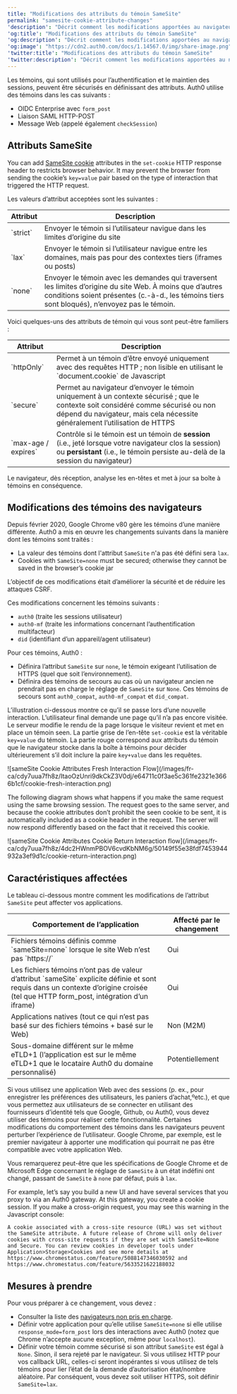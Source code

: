 ```yaml
---
title: "Modifications des attributs du témoin SameSite"
permalink: "samesite-cookie-attribute-changes"
'description': "Décrit comment les modifications apportées au navigateur, telles que l’attribut de témoin SameSite, affectent vos applications Web qui intègrent du contenu provenant de domaines tiers."
'og:title': "Modifications des attributs du témoin SameSite"
'og:description': "Décrit comment les modifications apportées au navigateur, telles que l’attribut de témoin SameSite, affectent vos applications Web qui intègrent du contenu provenant de domaines tiers."
'og:image': "https://cdn2.auth0.com/docs/1.14567.0/img/share-image.png"
'twitter:title': "Modifications des attributs du témoin SameSite"
'twitter:description': "Décrit comment les modifications apportées au navigateur, telles que l’attribut de témoin SameSite, affectent vos applications Web qui intègrent du contenu provenant de domaines tiers."
---
```


Les témoins, qui sont utilisés pour l’authentification et le maintien des sessions, peuvent être sécurisés en définissant des attributs. Auth0 utilise des témoins dans les cas suivants :

* OIDC Enterprise avec `form_post`
* Liaison <Tooltip href="/docs/docs/fr-ca/glossary?term=security-assertion-markup-language" tip="Security Assertion Markup Language (SAML)
Protocole normalisé permettant à deux parties d’échanger des informations d’authentification sans mot de passe." cta="Voir le glossaire">SAML</Tooltip> HTTP-POST
* Message Web (appelé également `checkSession`)

## Attributs SameSite

You can add [SameSite cookie](https://developer.mozilla.org/en-US/docs/Web/HTTP/Headers/Set-Cookie/SameSite) attributes in the `set-cookie` HTTP response header to restricts browser behavior. It may prevent the browser from sending the cookie’s `key=value` pair based on the type of interaction that triggered the HTTP request.

Les valeurs d’attribut acceptées sont les suivantes :

<table class="table"><thead>
<tr>
<th>Attribut</th>
<th>Description</th>
</tr>
</thead>
<tbody>
<tr>
<td>`strict`</td>
<td>Envoyer le témoin si l’utilisateur navigue dans les limites d’origine du site</td>
</tr>
<tr>
<td>`lax`</td>
<td>Envoyer le témoin si l’utilisateur navigue entre les domaines, mais pas pour des contextes tiers (iframes ou posts)</td>
</tr>
<tr>
<td>`none`</td>
<td>Envoyer le témoin avec les demandes qui traversent les limites d’origine du site Web. À moins que d’autres conditions soient présentes (c.-à-d., les témoins tiers sont bloqués), n’envoyez pas le témoin.</td>
</tr>
</tbody>
</table>

Voici quelques-uns des attributs de témoin qui vous sont peut-être familiers :

<table class="table"><thead>
<tr>
<th>Attribut</th>
<th>Description</th>
</tr>
</thead>
<tbody>
<tr>
<td>`httpOnly`</td>
<td>Permet à un témoin d’être envoyé uniquement avec des requêtes HTTP ; non lisible en utilisant le `document.cookie` de Javascript</td>
</tr>
<tr>
<td>`secure`</td>
<td>Permet au navigateur d’envoyer le témoin uniquement à un contexte sécurisé ; que le contexte soit considéré comme sécurisé ou non dépend du navigateur, mais cela nécessite généralement l’utilisation de HTTPS</td>
</tr>
<tr>
<td>`max-age / expires`</td>
<td>Contrôle si le témoin est un témoin de <strong>session</strong> (i.e., jeté lorsque votre navigateur clos la session) ou <strong>persistant</strong> (i.e., le témoin persiste au-delà de la session du navigateur)</td>
</tr>
</tbody>
</table>

Le navigateur, dès réception, analyse les en-têtes et met à jour sa boîte à témoins en conséquence.

## Modifications des témoins des navigateurs

Depuis février 2020, Google Chrome v80 gère les témoins d’une manière différente. Auth0 a mis en œuvre les changements suivants dans la manière dont les témoins sont traités :

* La valeur des témoins dont l'attribut `SameSite` n'a pas été défini sera `lax`.
* Cookies with `SameSite=none` must be secured; otherwise they cannot be saved in the browser’s cookie jar

L’objectif de ces modifications était d’améliorer la sécurité et de réduire les attaques CSRF.

Ces modifications concernent les témoins suivants :

* `auth0` (traite les sessions utilisateur)
* `auth0-mf` (traite les informations concernant l’authentification multifacteur)
* `did` (identifiant d’un appareil/agent utilisateur)

Pour ces témoins, Auth0 :

* Définira l’attribut `SameSite` sur `none`, le témoin exigeant l’utilisation de HTTPS (quel que soit l’environnement).
* Définira des témoins de secours au cas où un navigateur ancien ne prendrait pas en charge le réglage de `SameSite` sur `None`. Ces témoins de secours sont `auth0_compat`, `auth0-mf_compat` et `did_compat`.

L’illustration ci-dessous montre ce qu’il se passe lors d’une nouvelle interaction. L’utilisateur final demande une page qu’il n’a pas encore visitée. Le serveur modifie le rendu de la page lorsque le visiteur revient et met en place un témoin seen. La partie grise de l’en-tête `set-cookie` est la véritable `key=value` du témoin. La partie rouge correspond aux attributs du témoin que le navigateur stocke dans la boîte à témoins pour décider ultérieurement s’il doit inclure la paire `key+value` dans les requêtes.

<Frame>![sameSite Cookie Attributes Fresh Interaction Flow](/images/fr-ca/cdy7uua7fh8z/ItaoOzUnri9dkCkZ3V0dj/e64711c0f3ae5c361fe2321e3666b1cf/cookie-fresh-interaction.png)</Frame>

The following diagram shows what happens if you make the same request using the same browsing session. The request goes to the same server, and because the cookie attributes don’t prohibit the seen cookie to be sent, it is automatically included as a cookie header in the request. The server will now respond differently based on the fact that it received this cookie.

<Frame>![sameSite Cookie Attributes Cookie Return Interaction flow](/images/fr-ca/cdy7uua7fh8z/4dc2HWnmPBOV6cvdKbNM6g/50149f55e38fdf7453944932a3ef9d1c/cookie-return-interaction.png)</Frame>

## Caractéristiques affectées

Le tableau ci-dessous montre comment les modifications de l’attribut `SameSite` peut affecter vos applications.

<table class="table"><thead>
<tr>
<th>Comportement de l’application</th>
<th>Affecté par le changement</th>
</tr>
</thead>
<tbody>
<tr>
<td>Fichiers témoins définis comme `sameSite=none` lorsque le site Web n’est pas `https://`</td>
<td>Oui</td>
</tr>
<tr>
<td>Les fichiers témoins n’ont pas de valeur d’attribut `sameSite` explicite définie et sont requis dans un contexte d’origine croisée (tel que HTTP form_post, intégration d’un iframe)</td>
<td>Oui</td>
</tr>
<tr>
<td>Applications natives (tout ce qui n’est pas basé sur des fichiers témoins + basé sur le Web)</td>
<td>Non (M2M)</td>
</tr>
<tr>
<td>Sous-domaine différent sur le même eTLD+1 (l’application est sur le même eTLD+1 que le locataire Auth0 du domaine personnalisé)</td>
<td>Potentiellement</td>
</tr>
</tbody>
</table>

Si vous utilisez une application Web avec des sessions (p. ex., pour enregistrer les préférences des utilisateurs, les paniers d’achat,ºetc.), et que vous permettez aux utilisateurs de se connecter en utilisant des fournisseurs d’identité tels que Google, Github, ou Auth0, vous devez utiliser des témoins pour réaliser cette fonctionnalité. Certaines modifications du comportement des témoins dans les navigateurs peuvent perturber l’expérience de l’utilisateur. Google Chrome, par exemple, est le premier navigateur à apporter une modification qui pourrait ne pas être compatible avec votre application Web.

Vous remarquerez peut-être que les spécifications de Google Chrome et de Microsoft Edge concernant le réglage de `SameSite` à un état indéfini ont changé, passant de `SameSite` à `none` par défaut, puis à `lax`.

For example, let’s say you build a new UI and have several services that you proxy to via an Auth0 gateway. At this gateway, you create a cookie session. If you make a cross-origin request, you may see this warning in the Javascript console:

`A cookie associated with a cross-site resource (URL) was set without the SameSite attribute. A future release of Chrome will only deliver cookies with cross-site requests if they are set with SameSite=None and Secure. You can review cookies in developer tools under Application>Storage>Cookies and see more details at https://www.chromestatus.com/feature/5088147346030592 and https://www.chromestatus.com/feature/5633521622188032`

## Mesures à prendre

Pour vous préparer à ce changement, vous devez :

* Consulter la liste des [navigateurs non pris en charge](https://www.chromium.org/updates/same-site/incompatible-clients).
* Définir votre application pour qu’elle utilise `SameSite=none` si elle utilise `response_mode=form_post` lors des interactions avec Auth0 (notez que Chrome n’accepte aucune exception, même pour `localhost`).
* Définir votre témoin comme sécurisé si son attribut `SameSite` est égal à `None`. Sinon, il sera rejeté par le navigateur. Si vous utilisez HTTP pour vos callback URL, celles-ci seront inopérantes si vous utilisez de tels témoins pour lier l’état de la demande d’autorisation état/nombre aléatoire. Par conséquent, vous devez soit utiliser HTTPS, soit définir `SameSite=lax`.
